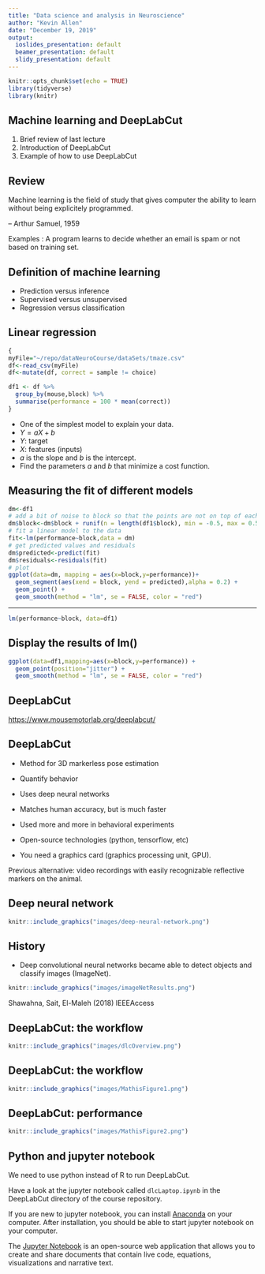 ```yaml
---
title: "Data science and analysis in Neuroscience"
author: "Kevin Allen"
date: "December 19, 2019"
output:
  ioslides_presentation: default
  beamer_presentation: default
  slidy_presentation: default
---
```


```r
knitr::opts_chunk$set(echo = TRUE)
library(tidyverse)
library(knitr)
```

## Machine learning and DeepLabCut

1. Brief review of last lecture
2. Introduction of DeepLabCut
3. Example of how to use DeepLabCut

## Review

Machine learning is the field of study that gives computer the ability to learn without being explicitely programmed.

-- Arthur Samuel, 1959

Examples : A program learns to decide whether an email is spam or not based on training set. 

## Definition of machine learning

* Prediction versus inference
* Supervised versus unsupervised
* Regression versus classification

## Linear regression

```r
{
myFile="~/repo/dataNeuroCourse/dataSets/tmaze.csv" 
df<-read_csv(myFile)
df<-mutate(df, correct = sample != choice)

df1 <- df %>% 
  group_by(mouse,block) %>% 
  summarise(performance = 100 * mean(correct))
}
```

* One of the simplest model to explain your data.
* $Y = aX + b$
* $Y$: target
* $X$: features (inputs)
* $a$ is the slope and $b$ is the intercept.
* Find the parameters $a$ and $b$ that minimize a cost function.


## Measuring the fit of different models

```r
dm<-df1
# add a bit of noise to block so that the points are not on top of each other
dm$block<-dm$block + runif(n = length(df1$block), min = -0.5, max = 0.5)
# fit a linear model to the data
fit<-lm(performance~block,data = dm)
# get predicted values and residuals
dm$predicted<-predict(fit)
dm$residuals<-residuals(fit)
# plot 
ggplot(data=dm, mapping = aes(x=block,y=performance))+
  geom_segment(aes(xend = block, yend = predicted),alpha = 0.2) +
  geom_point() +
  geom_smooth(method = "lm", se = FALSE, color = "red")
```

***

```r
lm(performance~block, data=df1)
```

## Display the results of lm()

```r
ggplot(data=df1,mapping=aes(x=block,y=performance)) +
  geom_point(position="jitter") +
  geom_smooth(method = "lm", se = FALSE, color = "red")
```

## DeepLabCut

[https://www.mousemotorlab.org/deeplabcut/](https://www.mousemotorlab.org/deeplabcut/)

## DeepLabCut

* Method for 3D markerless pose estimation
* Quantify behavior
* Uses deep neural networks
* Matches human accuracy, but is much faster
* Used more and more in behavioral experiments
* Open-source technologies (python, tensorflow, etc)

* You need a graphics card (graphics processing unit, GPU).

Previous alternative: video recordings with easily recognizable reflective markers on the animal.


## Deep neural network

```r
knitr::include_graphics("images/deep-neural-network.png")
```


## History

* Deep convolutional neural networks became able to detect objects and classify images (ImageNet).

```r
knitr::include_graphics("images/imageNetResults.png")
```

Shawahna, Sait, El-Maleh (2018) IEEEAccess



## DeepLabCut: the workflow


```r
knitr::include_graphics("images/dlcOverview.png")
```


## DeepLabCut: the workflow


```r
knitr::include_graphics("images/MathisFigure1.png")
```


## DeepLabCut: performance

```r
knitr::include_graphics("images/MathisFigure2.png")
```

## Python and jupyter notebook

We need to use python instead of R to run DeepLabCut.

Have a look at the jupyter notebook called `dlcLaptop.ipynb` in the DeepLabCut directory of the course repository.


If you are new to jupyter notebook, you can install [Anaconda](https://www.anaconda.com/) on your computer. After installation, you should be able to start jupyter notebook on your computer.

The [Jupyter Notebook](https://jupyter.org/) is an open-source web application that allows you to create and share documents that contain live code, equations, visualizations and narrative text.

